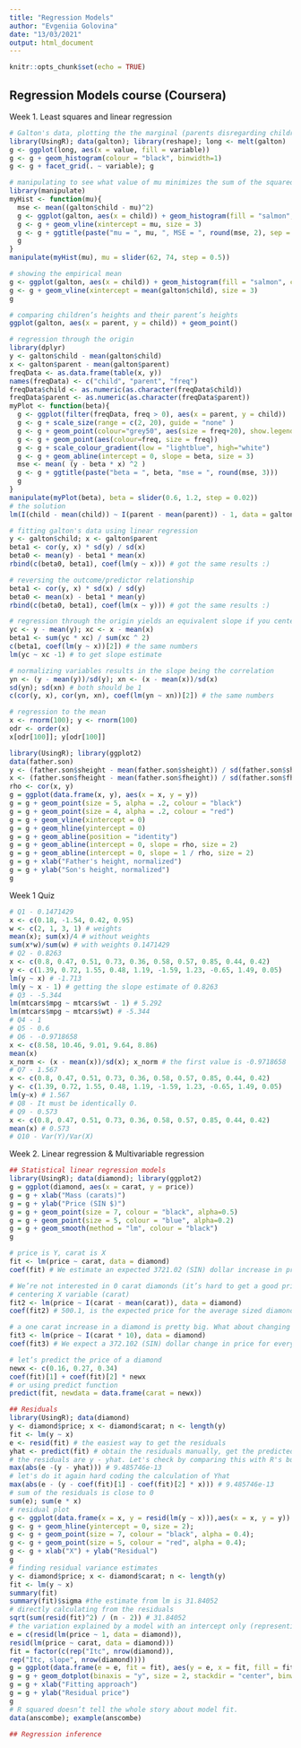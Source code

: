 ```yaml
---
title: "Regression Models"
author: "Evgeniia Golovina"
date: "13/03/2021"
output: html_document
---
```


```r
knitr::opts_chunk$set(echo = TRUE)
```

## Regression Models course (Coursera)

Week 1. Least squares and linear regression

```r
# Galton's data, plotting the the marginal (parents disregarding children and children disregarding parents) distributions of height
library(UsingR); data(galton); library(reshape); long <- melt(galton)
g <- ggplot(long, aes(x = value, fill = variable))
g <- g + geom_histogram(colour = "black", binwidth=1)
g <- g + facet_grid(. ~ variable); g

# manipulating to see what value of mu minimizes the sum of the squared deviations. It is mu = 68
library(manipulate)
myHist <- function(mu){
  mse <- mean((galton$child - mu)^2)
  g <- ggplot(galton, aes(x = child)) + geom_histogram(fill = "salmon", colour = "black", binwidth=1)
  g <- g + geom_vline(xintercept = mu, size = 3)
  g <- g + ggtitle(paste("mu = ", mu, ", MSE = ", round(mse, 2), sep = ""))
  g
}
manipulate(myHist(mu), mu = slider(62, 74, step = 0.5))

# showing the empirical mean
g <- ggplot(galton, aes(x = child)) + geom_histogram(fill = "salmon", colour = "black", binwidth=1)
g <- g + geom_vline(xintercept = mean(galton$child), size = 3)
g

# comparing children’s heights and their parent’s heights
ggplot(galton, aes(x = parent, y = child)) + geom_point()

# regression through the origin
library(dplyr)
y <- galton$child - mean(galton$child)
x <- galton$parent - mean(galton$parent)
freqData <- as.data.frame(table(x, y))
names(freqData) <- c("child", "parent", "freq")
freqData$child <- as.numeric(as.character(freqData$child))
freqData$parent <- as.numeric(as.character(freqData$parent))
myPlot <- function(beta){
  g <- ggplot(filter(freqData, freq > 0), aes(x = parent, y = child))
  g <- g + scale_size(range = c(2, 20), guide = "none" )
  g <- g + geom_point(colour="grey50", aes(size = freq+20), show.legend = FALSE)
  g <- g + geom_point(aes(colour=freq, size = freq))
  g <- g + scale_colour_gradient(low = "lightblue", high="white")
  g <- g + geom_abline(intercept = 0, slope = beta, size = 3)
  mse <- mean( (y - beta * x) ^2 )
  g <- g + ggtitle(paste("beta = ", beta, "mse = ", round(mse, 3)))
  g
}
manipulate(myPlot(beta), beta = slider(0.6, 1.2, step = 0.02))
# the solution
lm(I(child - mean(child)) ~ I(parent - mean(parent)) - 1, data = galton)

# fitting galton's data using linear regression
y <- galton$child; x <- galton$parent
beta1 <- cor(y, x) * sd(y) / sd(x)
beta0 <- mean(y) - beta1 * mean(x)
rbind(c(beta0, beta1), coef(lm(y ~ x))) # got the same results :)

# reversing the outcome/predictor relationship
beta1 <- cor(y, x) * sd(x) / sd(y)
beta0 <- mean(x) - beta1 * mean(y)
rbind(c(beta0, beta1), coef(lm(x ~ y))) # got the same results :)

# regression through the origin yields an equivalent slope if you center the data first
yc <- y - mean(y); xc <- x - mean(x)
beta1 <- sum(yc * xc) / sum(xc ^ 2)
c(beta1, coef(lm(y ~ x))[2]) # the same numbers
lm(yc ~ xc -1) # to get slope estimate

# normalizing variables results in the slope being the correlation
yn <- (y - mean(y))/sd(y); xn <- (x - mean(x))/sd(x)
sd(yn); sd(xn) # both should be 1
c(cor(y, x), cor(yn, xn), coef(lm(yn ~ xn))[2]) # the same numbers

# regression to the mean
x <- rnorm(100); y <- rnorm(100)
odr <- order(x)
x[odr[100]]; y[odr[100]]

library(UsingR); library(ggplot2)
data(father.son)
y <- (father.son$sheight - mean(father.son$sheight)) / sd(father.son$sheight)
x <- (father.son$fheight - mean(father.son$fheight)) / sd(father.son$fheight)
rho <- cor(x, y)
g = ggplot(data.frame(x, y), aes(x = x, y = y))
g = g + geom_point(size = 5, alpha = .2, colour = "black")
g = g + geom_point(size = 4, alpha = .2, colour = "red")
g = g + geom_vline(xintercept = 0)
g = g + geom_hline(yintercept = 0)
g = g + geom_abline(position = "identity")
g = g + geom_abline(intercept = 0, slope = rho, size = 2)
g = g + geom_abline(intercept = 0, slope = 1 / rho, size = 2)
g = g + xlab("Father's height, normalized")
g = g + ylab("Son's height, normalized")
g
```

Week 1 Quiz

```r
# Q1 - 0.1471429
x <- c(0.18, -1.54, 0.42, 0.95)
w <- c(2, 1, 3, 1) # weights
mean(x); sum(x)/4 # without weights
sum(x*w)/sum(w) # with weights 0.1471429
# Q2 - 0.8263
x <- c(0.8, 0.47, 0.51, 0.73, 0.36, 0.58, 0.57, 0.85, 0.44, 0.42)
y <- c(1.39, 0.72, 1.55, 0.48, 1.19, -1.59, 1.23, -0.65, 1.49, 0.05)
lm(y ~ x) # -1.713
lm(y ~ x - 1) # getting the slope estimate of 0.8263
# Q3 - -5.344
lm(mtcars$mpg ~ mtcars$wt - 1) # 5.292
lm(mtcars$mpg ~ mtcars$wt) # -5.344
# Q4 - 1
# Q5 - 0.6
# Q6 - -0.9718658
x <- c(8.58, 10.46, 9.01, 9.64, 8.86)
mean(x)
x_norm <- (x - mean(x))/sd(x); x_norm # the first value is -0.9718658
# Q7 - 1.567
x <- c(0.8, 0.47, 0.51, 0.73, 0.36, 0.58, 0.57, 0.85, 0.44, 0.42)
y <- c(1.39, 0.72, 1.55, 0.48, 1.19, -1.59, 1.23, -0.65, 1.49, 0.05)
lm(y~x) # 1.567
# Q8 - It must be identically 0.
# Q9 - 0.573
x <- c(0.8, 0.47, 0.51, 0.73, 0.36, 0.58, 0.57, 0.85, 0.44, 0.42)
mean(x) # 0.573
# Q10 - Var(Y)/Var(X)
```

Week 2. Linear regression & Multivariable regression

```r
## Statistical linear regression models
library(UsingR); data(diamond); library(ggplot2)
g = ggplot(diamond, aes(x = carat, y = price))
g = g + xlab("Mass (carats)")
g = g + ylab("Price (SIN $)")
g = g + geom_point(size = 7, colour = "black", alpha=0.5)
g = g + geom_point(size = 5, colour = "blue", alpha=0.2)
g = g + geom_smooth(method = "lm", colour = "black")
g

# price is Y, carat is X
fit <- lm(price ~ carat, data = diamond)
coef(fit) # We estimate an expected 3721.02 (SIN) dollar increase in price for every carat increase in mass of diamond. The intercept -259.63 is the expected price of a 0 carat diamond.

# We’re not interested in 0 carat diamonds (it’s hard to get a good price for them ;-).
# centering X variable (carat)
fit2 <- lm(price ~ I(carat - mean(carat)), data = diamond)
coef(fit2) # 500.1, is the expected price for the average sized diamond of the data (0.2042 carats). Notice the estimated slope didn’t change at all.

# a one carat increase in a diamond is pretty big. What about changing units to 1/10th of a carat? We can just do this by just dividing the coefficient by 10, no need to refit the model
fit3 <- lm(price ~ I(carat * 10), data = diamond)
coef(fit3) # We expect a 372.102 (SIN) dollar change in price for every 1/10th of a carat increase in mass of diamond.

# let’s predict the price of a diamond
newx <- c(0.16, 0.27, 0.34)
coef(fit)[1] + coef(fit)[2] * newx
# or using predict function
predict(fit, newdata = data.frame(carat = newx))

## Residuals
library(UsingR); data(diamond)
y <- diamond$price; x <- diamond$carat; n <- length(y)
fit <- lm(y ~ x)
e <- resid(fit) # the easiest way to get the residuals
yhat <- predict(fit) # obtain the residuals manually, get the predicted Ys first
# the residuals are y - yhat. Let's check by comparing this with R's build in resid function
max(abs(e -(y - yhat))) # 9.485746e-13
# let's do it again hard coding the calculation of Yhat
max(abs(e - (y - coef(fit)[1] - coef(fit)[2] * x))) # 9.485746e-13
# sum of the residuals is close to 0
sum(e); sum(e * x)
# residual plot
g <- ggplot(data.frame(x = x, y = resid(lm(y ~ x))),aes(x = x, y = y))
g <- g + geom_hline(yintercept = 0, size = 2);
g <- g + geom_point(size = 7, colour = "black", alpha = 0.4);
g <- g + geom_point(size = 5, colour = "red", alpha = 0.4);
g <- g + xlab("X") + ylab("Residual")
g
# finding residual variance estimates
y <- diamond$price; x <- diamond$carat; n <- length(y)
fit <- lm(y ~ x)
summary(fit)
summary(fit)$sigma #the estimate from lm is 31.84052
# directly calculating from the residuals
sqrt(sum(resid(fit)^2) / (n - 2)) # 31.84052
# the variation explained by a model with an intercept only (representing total variation) and then the mass is included as a linear predictor. Notice how much the variation decreases when including the diamond mass
e = c(resid(lm(price ~ 1, data = diamond)),
resid(lm(price ~ carat, data = diamond)))
fit = factor(c(rep("Itc", nrow(diamond)),
rep("Itc, slope", nrow(diamond))))
g = ggplot(data.frame(e = e, fit = fit), aes(y = e, x = fit, fill = fit))
g = g + geom_dotplot(binaxis = "y", size = 2, stackdir = "center", binwidth = 20)
g = g + xlab("Fitting approach")
g = g + ylab("Residual price")
g
# R squared doesn’t tell the whole story about model fit.
data(anscombe); example(anscombe)

## Regression inference



```


